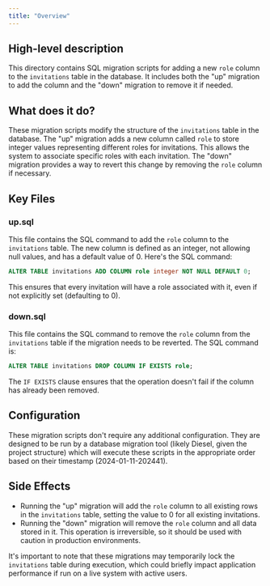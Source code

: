 ```yaml
---
title: "Overview"
---
```


## High-level description
This directory contains SQL migration scripts for adding a new `role` column to the `invitations` table in the database. It includes both the "up" migration to add the column and the "down" migration to remove it if needed.

## What does it do?
These migration scripts modify the structure of the `invitations` table in the database. The "up" migration adds a new column called `role` to store integer values representing different roles for invitations. This allows the system to associate specific roles with each invitation. The "down" migration provides a way to revert this change by removing the `role` column if necessary.

## Key Files

### up.sql
This file contains the SQL command to add the `role` column to the `invitations` table. The new column is defined as an integer, not allowing null values, and has a default value of 0. Here's the SQL command:

```sql
ALTER TABLE invitations ADD COLUMN role integer NOT NULL DEFAULT 0;
```

This ensures that every invitation will have a role associated with it, even if not explicitly set (defaulting to 0).

### down.sql
This file contains the SQL command to remove the `role` column from the `invitations` table if the migration needs to be reverted. The SQL command is:

```sql
ALTER TABLE invitations DROP COLUMN IF EXISTS role;
```

The `IF EXISTS` clause ensures that the operation doesn't fail if the column has already been removed.

## Configuration
These migration scripts don't require any additional configuration. They are designed to be run by a database migration tool (likely Diesel, given the project structure) which will execute these scripts in the appropriate order based on their timestamp (2024-01-11-202441).

## Side Effects
- Running the "up" migration will add the `role` column to all existing rows in the `invitations` table, setting the value to 0 for all existing invitations.
- Running the "down" migration will remove the `role` column and all data stored in it. This operation is irreversible, so it should be used with caution in production environments.

It's important to note that these migrations may temporarily lock the `invitations` table during execution, which could briefly impact application performance if run on a live system with active users.